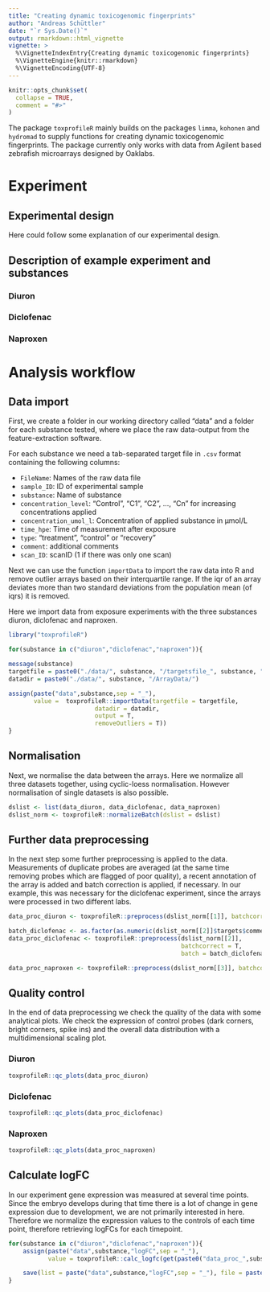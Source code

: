 ```yaml
---
title: "Creating dynamic toxicogenomic fingerprints"
author: "Andreas Schüttler"
date: "`r Sys.Date()`"
output: rmarkdown::html_vignette
vignette: >
  %\VignetteIndexEntry{Creating dynamic toxicogenomic fingerprints}
  %\VignetteEngine{knitr::rmarkdown}
  %\VignetteEncoding{UTF-8}
---
```


```r
knitr::opts_chunk$set(
  collapse = TRUE,
  comment = "#>"
)
```

The package `toxprofileR` mainly builds on the packages `limma`, `kohonen` and `hydromad` to supply functions for creating dynamic toxicogenomic fingerprints. The package currently only works with data from Agilent based zebrafish microarrays designed by Oaklabs.

# Experiment
## Experimental design

Here could follow some explanation of our experimental design.

## Description of example experiment and substances

### Diuron
### Diclofenac
### Naproxen

# Analysis workflow
## Data import

First, we create a folder in our working directory called "data" and a folder for each substance tested, where we place the raw data-output from the feature-extraction software. 

For each substance we need a tab-separated target file in `.csv` format containing the following columns:

- `FileName`: Names of the raw data file
- `sample_ID`: ID of experimental sample
- `substance`: Name of substance
- `concentration_level`: "Control", "C1", "C2", ..., "Cn" for increasing concentrations applied
- `concentration_umol_l`: Concentration of applied substance in µmol/L
- `time_hpe`: Time of measurement after exposure
- `type`: "treatment", "control" or "recovery"
- `comment`: additional comments
- `scan_ID`: scanID (1 if there was only one scan)

Next we can use the function `importData` to import the raw data into R and remove outlier arrays based on their interquartile range. If the iqr of an array deviates more than two standard deviations from the population mean (of iqrs) it is removed. 

Here we import data from exposure experiments with the three substances diuron, diclofenac and naproxen.

```r
library("toxprofileR")

for(substance in c("diuron","diclofenac","naproxen")){

message(substance)
targetfile = paste0("./data/", substance, "/targetsfile_", substance, ".csv")
datadir = paste0("./data/", substance, "/ArrayData/")

assign(paste("data",substance,sep = "_"),
       value =  toxprofileR::importData(targetfile = targetfile,
                        datadir = datadir,
                        output = T,
                        removeOutliers = T))
}
```


## Normalisation

Next, we normalise the data between the arrays. Here we normalize all three datasets together, using cyclic-loess normalisation. However normalisation of single datasets is also possible.

```r
dslist <- list(data_diuron, data_diclofenac, data_naproxen)
dslist_norm <- toxprofileR::normalizeBatch(dslist = dslist)
```

## Further data preprocessing

In the next step some further preprocessing is applied to the data. Measurements of duplicate probes are averaged (at the same time removing probes which are flagged of poor quality), a recent annotation of the array is added and batch correction is applied, if necessary. In our example, this was necessary for the diclofenac experiment, since the arrays were processed in two different labs.

```r
data_proc_diuron <- toxprofileR::preprocess(dslist_norm[[1]], batchcorrect = F)

batch_diclofenac <- as.factor(as.numeric(dslist_norm[[2]]$targets$comment=="Oaklabscan"))
data_proc_diclofenac <- toxprofileR::preprocess(dslist_norm[[2]],
                                                batchcorrect = T,
                                                batch = batch_diclofenac)

data_proc_naproxen <- toxprofileR::preprocess(dslist_norm[[3]], batchcorrect = F)
```

## Quality control

In the end of data preprocessing we check the quality of the data with some analytical plots. We check the expression of control probes (dark corners, bright corners, spike ins) and the overall data distribution with a multidimensional scaling plot.

### Diuron
```r
toxprofileR::qc_plots(data_proc_diuron)
```
### Diclofenac
```r
toxprofileR::qc_plots(data_proc_diclofenac)
```
### Naproxen
```r
toxprofileR::qc_plots(data_proc_naproxen)
```

## Calculate logFC

In our experiment gene expression was measured at several time points. Since the embryo develops during that time there is a lot of change in gene expression due to development, we are not primarily interested in here. Therefore we normalize the expression values to the controls of each time point, therefore retrieving logFCs for each timepoint.

```r
for(substance in c("diuron","diclofenac","naproxen")){
    assign(paste("data",substance,"logFC",sep = "_"),
           value = toxprofileR::calc_logfc(get(paste0("data_proc_",substance))))

    save(list = paste("data",substance,"logFC",sep = "_"), file = paste0("./data/",substance,"/data_logfc_",substance,".Rd"))
}
```



